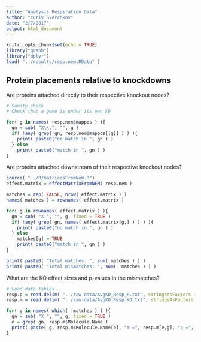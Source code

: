 ```yaml
---
title: "Analysis Respiration Data"
author: "Yuriy Sverchkov"
date: "2/7/2017"
output: html_document
---
```


```r
knitr::opts_chunk$set(echo = TRUE)
library("graph")
library("dplyr")
load( "../results/resp.nem.RData" )
```

## Protein placements relative to knockdowns

Are proteins attached directly to their respective knockout nodes?
```r
# Sanity check
# Check that a gene is under its own KD

for( g in names( resp.nem$mappos ) ){
  gn = sub( "X\\.", "", g )
  if( !any( grep( gn, resp.nem$mappos[[g]] ) ) ){
    print( paste0("no match in ", gn ) )
  } else
    print( paste0("match in ", gn ) )
}
```

Are proteins attached downstream of their respective knockout nodes?
```r
source( "../R/matricesFromNem.R")
effect.matrix = effectMatrixFromNEM( resp.nem )

matches = rep( FALSE, nrow( effect.matrix ) )
names( matches ) = rownames( effect.matrix )

for( g in rownames( effect.matrix ) ){
  gn = sub( "X.", "", g, fixed = TRUE )
  if( !any( grep( gn, names( effect.matrix[g,] ) ) ) ){
    print( paste0("no match in ", gn ) )
  } else
    matches[g] = TRUE
    print( paste0("match in ", gn ) )
}

print( paste0( "Total matches: ", sum( matches ) ) )
print( paste0( "Total mismatches: ", sum( !matches ) ) )
```

What are the KO effect sizes and p-values in the mismatches?
```r
# Load data tables
resp.p = read.delim( "../raw-data/AvgKO_Resp_P.txt", stringsAsFactors = FALSE )
resp.m = read.delim( "../raw-data/AvgKO_Resp_KO.txt", stringsAsFactors = FALSE )

for( g in names( which( !matches ) ) ){
  gn = sub( "X.", "", g, fixed = TRUE )
  e = grep( gn, resp.m$Molecule.Name )
  print( paste( g, resp.m$Molecule.Name[e], "m =", resp.m[e,g], "p =", resp.p[e,g] ) )
}
```